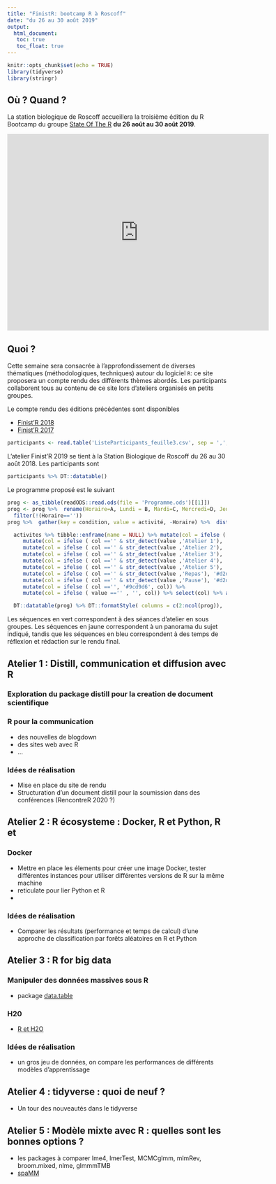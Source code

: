 ```yaml
---
title: "FinistR: bootcamp R à Roscoff"
date: "du 26 au 30 août 2019"
output: 
  html_document:
   toc: true
   toc_float: true
---
```


```r
knitr::opts_chunk$set(echo = TRUE)
library(tidyverse)
library(stringr)
```

## Où ? Quand ?


La station biologique de Roscoff accueillera la troisième édition du R Bootcamp  du groupe  [State Of The R](https://stateofther.github.io/) **du 26 août  au 30 août 2019**.

<iframe src="https://www.google.com/maps/embed?pb=!1m17!1m11!1m3!1d863.0230997053625!2d-3.987533179360306!3d48.72647094495075!2m2!1f0!2f0!3m2!1i1024!2i768!4f13.1!3m3!1m2!1s0x4813e153cbdda967%3A0x6cd2956ee2bb8cfb!2sStation+Biologique+de+Roscoff!5e1!3m2!1sfr!2sfr!4v1557410926937!5m2!1sfr!2sfr" width="600" height="450" frameborder="0" style="border:0" allowfullscreen></iframe>

## Quoi ?

Cette semaine sera consacrée à l'approfondissement de diverses thématiques (méthodologiques, techniques) autour du logiciel `R`: ce site proposera un compte rendu des différents thèmes abordés. Les participants collaborent tous au contenu de ce site lors d'ateliers organisés en petits groupes.

Le compte rendu des éditions précédentes sont disponibles 

  - [Finist'R 2018](https://stateofther.github.io/finistR2018/)
  - [Finist'R 2017](https://stateofther.github.io/finistR2017/)


```r
participants <- read.table('ListeParticipants_feuille3.csv', sep = ',', header= TRUE) %>% as_tibble()
```

L'atelier Finist'R 2019 se tient à la Station Biologique de Roscoff du 26 au 30 août 2018. Les participants sont

```r
participants %>% DT::datatable()
```



Le programme proposé est  le suivant


```r
prog <- as_tibble(readODS::read.ods(file = 'Programme.ods')[[1]])
prog <- prog %>%  rename(Horaire=A, Lundi = B, Mardi=C, Mercredi=D, Jeudi=E, Vendredi=F) %>%
  filter(!(Horaire==''))
prog %>%  gather(key = condition, value = activité, -Horaire) %>%  distinct(activité) %>% as_vector -> activites

  activites %>% tibble::enframe(name = NULL) %>% mutate(col = ifelse ( str_detect(value ,'Bilan'), '#f9d194', '')) %>%
     mutate(col = ifelse ( col =='' & str_detect(value ,'Atelier 1'), '#def7cf', col)) %>%
     mutate(col = ifelse ( col =='' & str_detect(value ,'Atelier 2'), '#c3f2a7', col)) %>%
     mutate(col = ifelse ( col =='' & str_detect(value ,'Atelier 3'), '#b5f48d', col)) %>%
     mutate(col = ifelse ( col =='' & str_detect(value ,'Atelier 4'), '#96e863', col)) %>%
     mutate(col = ifelse ( col =='' & str_detect(value ,'Atelier 5'), '#96cf47', col)) %>%
     mutate(col = ifelse ( col =='' & str_detect(value ,'Repas'), '#d2d9d6', col))  %>%
     mutate(col = ifelse ( col =='' & str_detect(value ,'Pause'), '#d2d9d6', col))%>%
     mutate(col = ifelse ( col =='', '#9cd9d6', col)) %>%
     mutate(col = ifelse ( value =='' , '', col)) %>% select(col) %>% as_vector()-> color_used

  DT::datatable(prog) %>% DT::formatStyle( columns = c(2:ncol(prog)),   backgroundColor = DT::styleEqual(activites , color_used ))
```

Les séquences en vert correspondent à des séances d'atelier en sous groupes. Les séquences en jaune correspondent à un panorama du sujet indiqué, tandis que les séquences en bleu correspondent à des temps de réflexion et rédaction sur le rendu final.


## Atelier 1 : Distill, communication et diffusion avec R

### Exploration du package distill pour la creation de document scientifique

### R pour la communication
- des nouvelles de blogdown
- des sites web avec R
- ...


### Idées de réalisation
- Mise en place du site de rendu
- Structuration d'un document distill pour la soumission dans des conférences (RencontreR 2020 ?)



##  Atelier 2 : R écosysteme : Docker, R et Python, R et

### Docker

- Mettre en place les élements pour créer une image Docker, tester différentes instances pour utiliser différentes versions de R sur la même machine
- reticulate pour lier Python et R
-

### Idées de réalisation
- Comparer les résultats (performance et temps de calcul) d'une approche de classification par forêts aléatoires en R et Python




## Atelier 3 :  R for big data

### Manipuler des données massives sous R

- package  [data.table  ](https://cran.r-project.org/web/packages/data.table/vignettes/datatable-intro.html)


### H20
- [R et H2O ](https://www.h2o.ai/wp-content/uploads/2018/01/RBooklet.pdf)


### Idées de réalisation
- un gros jeu de données, on compare les performances de différents modèles d'apprentissage


## Atelier 4 : tidyverse : quoi de neuf ?


- Un tour des nouveautés dans le tidyverse



## Atelier 5 : Modèle mixte avec R : quelles sont les bonnes options ?

-  les packages à comparer lme4,  lmerTest, MCMCglmm, mlmRev, broom.mixed, nlme, glmmmTMB
-  [spaMM](https://kimura.univ-montp2.fr/~rousset/spaMM/spaMMintro.pdf)






